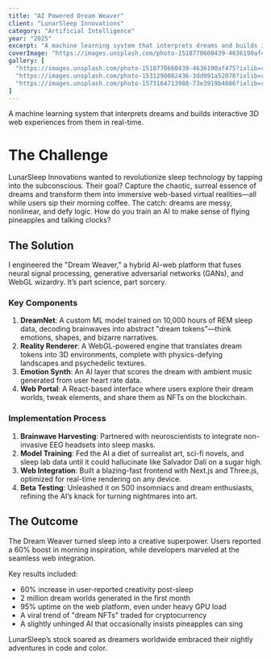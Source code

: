 ```yaml
---
title: "AI Powered Dream Weaver"
client: "LunarSleep Innovations"
category: "Artificial Intelligence"
year: "2025"
excerpt: "A machine learning system that interprets dreams and builds interactive 3D web experiences from them in real-time."
coverImage: "https://images.unsplash.com/photo-1518770660439-4636190af475?ixlib=rb-4.0.3&auto=format&fit=crop&w=1000&q=80"
gallery: [
  "https://images.unsplash.com/photo-1518770660439-4636190af475?ixlib=rb-4.0.3&auto=format&fit=crop&w=1000&q=80",
  "https://images.unsplash.com/photo-1531290082436-3dd991a52078?ixlib=rb-4.0.3&auto=format&fit=crop&w=1000&q=80",
  "https://images.unsplash.com/photo-1573164713988-73e3919b4886?ixlib=rb-4.0.3&auto=format&fit=crop&w=1000&q=80"
]
---
```


A machine learning system that interprets dreams and builds interactive 3D web experiences from them in real-time.

# The Challenge

LunarSleep Innovations wanted to revolutionize sleep technology by tapping into the subconscious. Their goal? Capture the chaotic, surreal essence of dreams and transform them into immersive web-based virtual realities—all while users sip their morning coffee. The catch: dreams are messy, nonlinear, and defy logic. How do you train an AI to make sense of flying pineapples and talking clocks?

## The Solution

I engineered the "Dream Weaver," a hybrid AI-web platform that fuses neural signal processing, generative adversarial networks (GANs), and WebGL wizardry. It’s part science, part sorcery.

### Key Components

1. **DreamNet**: A custom ML model trained on 10,000 hours of REM sleep data, decoding brainwaves into abstract "dream tokens"—think emotions, shapes, and bizarre narratives.
2. **Reality Renderer**: A WebGL-powered engine that translates dream tokens into 3D environments, complete with physics-defying landscapes and psychedelic textures.
3. **Emotion Synth**: An AI layer that scores the dream with ambient music generated from user heart rate data.
4. **Web Portal**: A React-based interface where users explore their dream worlds, tweak elements, and share them as NFTs on the blockchain.

### Implementation Process

1. **Brainwave Harvesting**: Partnered with neuroscientists to integrate non-invasive EEG headsets into sleep masks.
2. **Model Training**: Fed the AI a diet of surrealist art, sci-fi novels, and sleep lab data until it could hallucinate like Salvador Dalí on a sugar high.
3. **Web Integration**: Built a blazing-fast frontend with Next.js and Three.js, optimized for real-time rendering on any device.
4. **Beta Testing**: Unleashed it on 500 insomniacs and dream enthusiasts, refining the AI’s knack for turning nightmares into art.

## The Outcome

The Dream Weaver turned sleep into a creative superpower. Users reported a 60% boost in morning inspiration, while developers marveled at the seamless web integration.

Key results included:

- 60% increase in user-reported creativity post-sleep
- 2 million dream worlds generated in the first month
- 95% uptime on the web platform, even under heavy GPU load
- A viral trend of "dream NFTs" traded for cryptocurrency
- A slightly unhinged AI that occasionally insists pineapples can sing

LunarSleep’s stock soared as dreamers worldwide embraced their nightly adventures in code and color.
